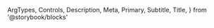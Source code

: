   ArgTypes,
  Controls,
  Description,
  Meta,
  Primary,
  Subtitle,
  Title,
} from '@storybook/blocks'


<Meta of={AutocompleteEmptyStories} />

<Title />

<Subtitle />

<Description />

---

## Props

On top of all the props, attributes and event handler you can set on a
`<div />` element, the component accepts the following props:

<ArgTypes />

## Playground

<Primary />

<Controls />
